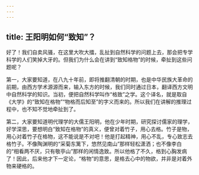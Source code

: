 ```yaml
---
---
---
```

title: 王阳明如何“致知”？
---




好了！我们自卖风骚，在这里大吹大擂，乱扯到自然科学的问题上去，那会把专学科学的人们笑掉大牙的。但我们为什么会在讲到“致知格物”的时候，牵扯到这些问题呢？

第一，大家要知道，在八九十年前，即将推翻清朝的时期，也是中华民族大革命的前期，由西方学术源源而来，输入东方的时候，我们同时通过日本，翻译西方文明中自然科学的知识。当初，便把自然科学叫作“格致”之学。这个译名，就是取自《大学》的“致知在格物”“物格而后知至”的字义而来的。所以我们在讲解的推理过程中，也不知不觉地牵扯到了。

第二，大家要知道明代理学的大儒王阳明，他在少年时期，研究探讨儒家的理学，好学深思，要想明白“致知在格物”的真义，便曾对着竹子，用心去格。竹子是物，用心对着竹子在格物，这不能说是不对吧！他是打起精神，用心不乱，专心致志去格竹子。不像陶渊明的“采菊东篱下，悠然见南山”那样轻松潇洒；也不像李白的“相看两不厌，只有敬亭山”那样的闲情逸致。所以他格了不久，格到心胸发病了！因此，后来他才下一定论，“格物”的意思，是格去心中的物欲，并非是对着外物来硬格的。